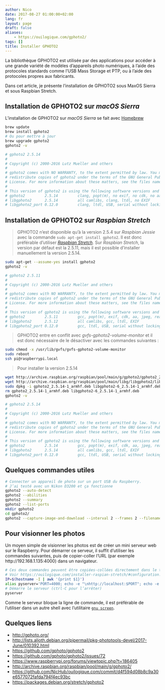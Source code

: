```yaml
---
author: Nico
date: 2017-08-27 01:00:00+02:00
lang: fr
layout: page
draft: false
aliases:
    - https://ouilogique.com/gphoto2/
tags: []
title: Installer GPHOTO2
---
```


<!--
Ancienne URL
https://ouilogique.com/gphoto2/
-->

La bibliothèque GPHOTO2 est utilisée par des applications pour accéder à une grande variété de modèles d’appareils photo numériques, à l’aide des protocoles standards comme l’USB Mass Storage et PTP, ou à l’aide des protocoles propres aux fabricants.

Dans cet article, je présente l’installation de GPHOTO2 sous MaxOS Sierra et sous Raspbian Stretch.

## Installation de GPHOTO2 sur _macOS Sierra_

L’installation de GPHOTO2 sur _macOS Sierra_ se fait avec [Homebrew](https://brew.sh/index_fr.html)

```bash
brew update
brew install gphoto2
# Ou pour mettre à jour
brew upgrade gphoto2
gphoto2 -v

# gphoto2 2.5.14
#
# Copyright (c) 2000-2016 Lutz Mueller and others
#
# gphoto2 comes with NO WARRANTY, to the extent permitted by law. You may
# redistribute copies of gphoto2 under the terms of the GNU General Public
# License. For more information about these matters, see the files named COPYING.
#
# This version of gphoto2 is using the following software versions and options:
# gphoto2         2.5.14         clang, popt(m), no exif, no cdk, no aa, jpeg, readline
# libgphoto2      2.5.14         all camlibs, clang, ltdl, no EXIF
# libgphoto2_port 0.12.0         clang, ltdl, USB, serial without locking
```

## Installation de GPHOTO2 sur _Raspbian Stretch_

> GPHOTO2 n’est disponible qu’à la version 2.5.4 sur _Raspbian Jessie_ avec la commande `sudo apt-get install gphoto2`. Il est donc préférable d’utiliser [_Raspbian Stretch_][1]. Sur _Raspbian Stretch_, la version par défaut est la 2.5.11, mais il est possible d’installer manuellement la version 2.5.14.

```bash
sudo apt-get --assume-yes install gphoto2
gphoto2 -v

# gphoto2 2.5.11
#
# Copyright (c) 2000-2016 Lutz Mueller and others
#
# gphoto2 comes with NO WARRANTY, to the extent permitted by law. You may
# redistribute copies of gphoto2 under the terms of the GNU General Public
# License. For more information about these matters, see the files named COPYING.
#
# This version of gphoto2 is using the following software versions and options:
# gphoto2         2.5.11         gcc, popt(m), exif, cdk, aa, jpeg, readline
# libgphoto2      2.5.12         all camlibs, gcc, ltdl, EXIF
# libgphoto2_port 0.12.0         gcc, ltdl, USB, serial without locking
```

> GPHOTO2 entre en conflit avec _gvfs-gphoto2-volume-monitor_ et il est donc nécessaire de le désactiver avec les commandes suivantes :

```bash
sudo chmod -x /usr/lib/gvfs/gvfs-gphoto2-volume-monitor
sudo reboot
ssh pi@raspberrypi.local
```

> Pour installer la version 2.5.14

```bash
wget http://archive.raspbian.org/raspbian/pool/main/g/gphoto2/gphoto2_2.5.14-1_armhf.deb
wget http://archive.raspbian.org/raspbian/pool/main/libg/libgphoto2/libgphoto2-6_2.5.14-1_armhf.deb
sudo dpkg -i gphoto2_2.5.14-1_armhf.deb libgphoto2-6_2.5.14-1_armhf.deb
rm gphoto2_2.5.14-1_armhf.deb libgphoto2-6_2.5.14-1_armhf.deb
gphoto2 -v

# gphoto2 2.5.14
#
# Copyright (c) 2000-2016 Lutz Mueller and others
#
# gphoto2 comes with NO WARRANTY, to the extent permitted by law. You may
# redistribute copies of gphoto2 under the terms of the GNU General Public
# License. For more information about these matters, see the files named COPYING.
#
# This version of gphoto2 is using the following software versions and options:
# gphoto2         2.5.14         gcc, popt(m), exif, cdk, aa, jpeg, readline
# libgphoto2      2.5.14         all camlibs, gcc, ltdl, EXIF
# libgphoto2_port 0.12.0         gcc, ltdl, USB, serial without locking
```

## Quelques commandes utiles

```bash
# Connecter un appareil de photo sur un port USB du Raspberry.
# J’ai testé avec un Nikon D3200 et ça fonctionne
gphoto2 --auto-detect
gphoto2 --abilities
gphoto2 --summary
gphoto2 --list-ports
mkdir gphoto2
cd gphoto2/
gphoto2 --capture-image-and-download --interval 2 --frames 2 --filename=image_%Y-%m-%d_%H-%M-%S.jpg
```

## Pour visionner les photos

Un moyen simple de visionner les photos est de créer un mini serveur web sur le Raspberry. Pour démarrer ce serveur, il suffit d’utiliser les commandes suivantes, puis de copier-coller l’URL (par exemple http://192.168.1.135:4000) dans un navigateur.

```bash
# Ces deux commandes peuvent être copiées-collées directement dans le terminal ou mises dans le fichier ~/.bash_profile.
# Voir https://ouilogique.com/installer-raspian-stretch/#configuration.
IP=$(hostname -I | awk '{print $1}')
alias pyserver='PORT=4000; echo -e "\nhttp://localhost:$PORT"; echo -e "http://$IP:$PORT\n"; python -m SimpleHTTPServer $PORT'
# Démarre le serveur (ctrl-C pour l’arrêter)
pyserver
```

Comme le serveur bloque la ligne de commande, il est préférable de l’utiliser dans un autre shell avec l’utilitaire [`gnu screen`][2].

## Quelques liens

-   <http://gphoto.org/>
-   <http://lists.alioth.debian.org/pipermail/pkg-phototools-devel/2017-June/010392.html>
-   <https://github.com/gphoto/gphoto2>
-   <https://github.com/gphoto/gphoto2/issues/72>
-   <https://www.raspberrypi.org/forums/viewtopic.php?t=186405>
-   <http://archive.raspbian.org/raspbian/pool/main/g/gphoto2/>
-   <https://github.com/NicHub/ouilogique.com/commit/d4f594d08b8c9a30e6577072fafda794f4ec93bc>
-   <https://packages.debian.org/stretch/gphoto2>

[1]: https://ouilogique.com/installer-raspian-stretch/
[2]: https://ouilogique.com/installer-raspian-stretch/#gnu-screen
